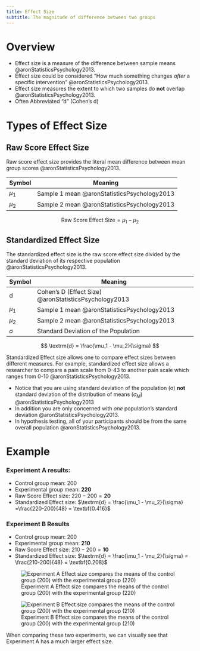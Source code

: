 ```yaml
---
title: Effect Size
subtitle: The magnitude of difference between two groups
---
```


# Overview

- Effect size is a measure of the difference between sample means @aronStatisticsPsychology2013.
- Effect size could be considered "How much something changes *after* a specific intervention" @aronStatisticsPsychology2013.
- Effect size measures the extent to which two samples do **not** overlap @aronStatisticsPsychology2013.
- Often Abbreviated "d" (Cohen's d)

# Types of Effect Size


## Raw Score Effect Size
Raw score effect size provides the literal mean difference between mean group scores @aronStatisticsPsychology2013.

| Symbol | Meaning |
|-|----|
| $\mu_1$ | Sample 1 mean @aronStatisticsPsychology2013 |
| $\mu_2$ | Sample 2 mean @aronStatisticsPsychology2013
$$
\textrm{Raw Score Effect Size} = \mu_1 - \mu_2
$$

## Standardized Effect Size
The standardized effect size is the raw score effect size divided by the standard deviation of its respective population @aronStatisticsPsychology2013.

| Symbol | Meaning |
|-|----|
| d | Cohen's D (Effect Size) @aronStatisticsPsychology2013 |
| $\mu_1$ | Sample 1 mean @aronStatisticsPsychology2013 |
| $\mu_2$ | Sample 2 mean @aronStatisticsPsychology2013
| $\sigma$ | Standard Deviation of the Population |

$$
\textrm{d} = \frac{\mu_1 - \mu_2}{\sigma}
$$

Standardized Effect size allows one to compare effect sizes between different measures.
For example, standardized effect size allows a researcher to compare a pain scale from 0-43 to another pain scale which ranges from 0-10 @aronStatisticsPsychology2013.

::: {.callout-note}

- Notice that you are using standard deviation of the population (&sigma;) **not** standard deviation of the distribution of means ($\sigma_M$) @aronStatisticsPsychology2013
- In addition you are only concerned with *one* population's standard deviation @aronStatisticsPsychology2013.
- In hypothesis testing, all of your participants should be from the same overall population @aronStatisticsPsychology2013.
:::

# Example

:::{layout-ncol="2"}

### Experiment A results:

- Control group mean: 200
- Experimental group mean: **220**
- Raw Score Effect size: $220-200=\textbf{20}$
- Standardized Effect size: $\textrm{d} = \frac{\mu_1 - \mu_2}{\sigma} =\frac{220-200}{48} = \textbf{0.416}$

### Experiment B Results

- Control group mean: 200
- Experimental group mean: **210**
- Raw Score Effect size: $210-200=\textbf{10}$
- Standardized Effect size:  $\textrm{d} = \frac{\mu_1 - \mu_2}{\sigma} = \frac{210-200}{48} = \textbf{0.208}$
:::

:::{layout-ncol="2"}

![Experiment A Effect size compares the means of the control group (200) with the experimental group (220)](/The Archive/Evidene Based Practice/Statistical Significance/images/aron fig6.2a effect size.png)

![Experiment B Effect size compares the means of the control group (200) with the experimental group (210)](/The Archive/Evidene Based Practice/Statistical Significance/images/aron fig6.2b effect size.png)

:::

When comparing these two experiments, we can visually see that Experiment A has a much larger effect size.

<!--
# Eta Squared ($\eta^2$)

Eta squared measures the proportion of variance that a given variable accounts for out of the total variance in an ANOVA model. It is calculated as:


$$

\eta^2 = \frac{\textrm{SS}_\textrm{effect}}{(\textrm{SS}_\textrm{total})} 

$$

where:

SSeffect: The sum of squares of an effect for one variable.
SStotal: The total sum of squares in the ANOVA model.
When there is only one predictor variable in the model (i.e. a one-way ANOVA), then the value for eta squared and partial eta squared will be equal.

# Partial Eta Squared ($\eta^2$)


Partial eta squared is a way to measure the effect size of different variables in ANOVA models.

It measures the proportion of variance explained by a given variable of the total variance remaining after accounting for variance explained by other variables in the model.

How to Calculate Partial Eta Squared
The formula to calculate Partial eta squared is as follows:

$$

\textrm{partial} \space \eta^2 = \frac{\textrm{SS}_\textrm{effect}}{(\textrm{SS}_\textrm{effect} + \textrm{SS}_\textrm{error})} 

$$

- $\textrm{SS}_\textrm{effect}$: The sum of squares of an effect for one variable.
- $\textrm{SS}_\textrm{error}$: The sum of squares error in the ANOVA model.

Interpretation

- The value for Partial eta squared ranges from 0 to 1
- Values closer to 1 indicate a higher proportion of variance that can be explained by a given variable in the model after accounting for variance explained by other variables in the model.
- The following rules of thumb are used to interpret values for Partial eta squared:

| $\eta^2$ | Interpretation |
|-|-|
|0.01 | Small effect size |
|0.06 | Medium effect size |
| 0.14 or higher | Large effect size |
-->